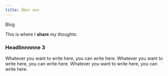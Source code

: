 ```yaml
---
title: Über uns
---
```

Blog

This is where I **share** my _thoughts_.

### Headlinnnnne 3

Whatever you want to write here, you can write here. Whatever you want to write here, you can write here. Whatever you want to write here, you can write here.